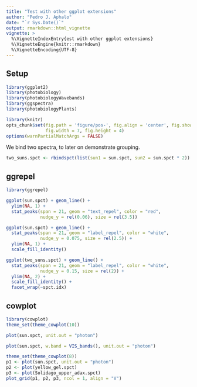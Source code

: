 ```yaml
---
title: "Test with other ggplot extensions"
author: "Pedro J. Aphalo"
date: "`r Sys.Date()`"
output: rmarkdown::html_vignette
vignette: >
  %\VignetteIndexEntry{est with other ggplot extensions}
  %\VignetteEngine{knitr::rmarkdown}
  %\VignetteEncoding{UTF-8}
---
```


## Setup

```r
library(ggplot2)
library(photobiology)
library(photobiologyWavebands)
library(ggspectra)
library(photobiologyPlants)
```

```r
library(knitr)
opts_chunk$set(fig.path = 'figure/pos-', fig.align = 'center', fig.show = 'hold',
               fig.width = 7, fig.height = 4)
options(warnPartialMatchArgs = FALSE)
```

We bind two spectra, to later on demonstrate grouping.

```r
two_suns.spct <- rbindspct(list(sun1 = sun.spct, sun2 = sun.spct * 2))
```

## ggrepel

```r
library(ggrepel)

```

```r
ggplot(sun.spct) + geom_line() + 
  ylim(NA, 1) +
  stat_peaks(span = 21, geom = "text_repel", color = "red",
             nudge_y = rel(0.06), size = rel(3.5))
```

```r
ggplot(sun.spct) + geom_line() + 
  stat_peaks(span = 21, geom = "label_repel", color = "white",
             nudge_y = 0.075, size = rel(2.5)) +
  ylim(NA, 1) +
  scale_fill_identity()
```

```r
ggplot(two_suns.spct) + geom_line() + 
  stat_peaks(span = 21, geom = "label_repel", color = "white", 
             nudge_y = 0.15, size = rel(2)) +
  ylim(NA, 2) +
  scale_fill_identity() +
  facet_wrap(~spct.idx)
```

## cowplot

```r
library(cowplot)
theme_set(theme_cowplot(10))
```

```r
plot(sun.spct, unit.out = "photon")
```

```r
plot(sun.spct, w.band = VIS_bands(), unit.out = "photon")
```

```r
theme_set(theme_cowplot(8))
p1 <- plot(sun.spct, unit.out = "photon")
p2 <- plot(yellow_gel.spct)
p3 <- plot(Solidago_upper_adax.spct)
plot_grid(p1, p2, p3, ncol = 1, align = "V")
```

